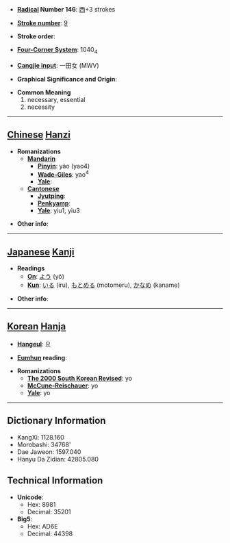 * '''[[Wiktionary:Chinese radical index| Radical]] Number 146''': [[Wiktionary:Chinese radical index 西|西]]+3 strokes

* '''[[Wiktionary:Chinese total strokes index|Stroke number]]''': [[Wiktionary:Chinese total strokes index 9|9]]

* '''Stroke order''': 

* '''[[Wiktionary:Chinese four corner index|Four-Corner System]]''': 1040<sub>4</sub>

* '''[[Wiktionary:Chinese Cangjie index|Cangjie input]]''': 一田女 (MWV)

* '''Graphical Significance and Origin''': 

* '''Common Meaning'''
*#necessary, essential
*# necessity


----

== [[Chinese]] [[Hanzi]] ==

* '''Romanizations'''
** '''[[Mandarin]]'''
*** '''[[Pinyin]]''': yào (yao4)
*** '''[[Wade-Giles]]''': yao<sup>4</sup>
*** '''[[Yale]]''': 
** '''[[Cantonese]]'''
*** '''[[Jyutping]]''':
*** '''[[Penkyamp]]''': 
*** '''[[Yale]]''': yiu1, yiu3

* '''Other info''': 

----

== [[Japanese]] [[Kanji]] ==

* '''Readings'''
** '''[[On]]''': [[よう]] (yō)
** '''[[Kun]]''': [[いる]] (iru), [[もとめる]] (motomeru), [[かなめ]] (kaname)

* '''Other info''':  

----

== [[Korean]] [[Hanja]] ==

* '''[[Hangeul]]''': 요

* '''[[Eumhun]] reading''': 

* '''Romanizations'''
** '''[[The 2000 South Korean Revised Romanization|The 2000 South Korean Revised]]''': yo
** '''[[McCune-Reischauer]]''': yo
** '''[[Yale]]''': yo

----

== Dictionary Information ==

* KangXi: 1128.160
* Morobashi: 34768'
* Dae Jaweon: 1597.040
* Hanyu Da Zidian: 42805.080

== Technical Information ==

* '''Unicode''':
** Hex: 8981
** Decimal: 35201
* '''Big5''':
** Hex: AD6E
** Decimal: 44398
